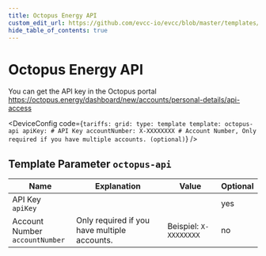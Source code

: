 ```yaml
---
title: Octopus Energy API
custom_edit_url: https://github.com/evcc-io/evcc/blob/master/templates/definition/tariff/octopus-api.yaml
hide_table_of_contents: true
---
```



# Octopus Energy API

<div className="device-detail-container">
  <div className="device-detail-content">
    <DeviceFeatures features="United Kingdom" />

You can get the API key in the Octopus portal https://octopus.energy/dashboard/new/accounts/personal-details/api-access


<DeviceConfig code={`tariffs:
    grid:
      type: template
      template: octopus-api
      apiKey: # API Key
      accountNumber: X-XXXXXXXX # Account Number, Only required if you have multiple accounts. (optional)`}  />
  </div>
  <div className="device-detail-icon">
    <evcc-icon
      type="tariff"
      name="octopus-energy-api"
      size="400px"
      alt="Octopus Energy API"
      className="device-detail-icon-img"
    ></evcc-icon>
  </div>
</div>

## Template Parameter `octopus-api`

| Name | Explanation | Value | Optional |
|-----------|-------------|-------|----------|
| API Key<br/>`apiKey` |  |  | yes |
| Account Number<br/>`accountNumber` | Only required if you have multiple accounts. | Beispiel: `X-XXXXXXXX` | no |

